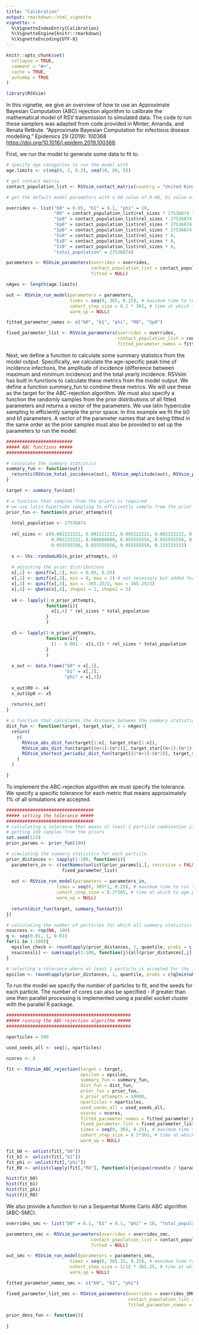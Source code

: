 ```yaml
---
title: "Calibration"
output: rmarkdown::html_vignette
vignette: >
  %\VignetteIndexEntry{Calibration}
  %\VignetteEngine{knitr::rmarkdown}
  %\VignetteEncoding{UTF-8}
---
```


```r
knitr::opts_chunk$set(
  collapse = TRUE,
  comment = "#>",
  cache = TRUE,
  autodep = TRUE
)
```

```r
library(RSVsim)
```

In this vignette, we give an overview of how to use an Approximate Bayesian Computation (ABC) rejection algorithm to calibrate the mathematical model of RSV transmission to simulated data. The code to run these samplers was adapted from code provided in Minter, Amanda, and Renata Retkute. "Approximate Bayesian Computation for infectious disease modelling." Epidemics 29 (2019): 100368 <https://doi.org/10.1016/j.epidem.2019.100368>. 

First, we run the model to generate some data to fit to.

```r

# specify age categories to run the model with
age.limits <- c(seq(0, 2, 0.2), seq(10, 60, 5))

# get contact matrix
contact_population_list <- RSVsim_contact_matrix(country = "United Kingdom", age.limits = age.limits)

# get the default model parameters with a b0 value of 0.08, b1 value of 0, phi value of 0 and change the initial conditions 

overrides <- list("b0" = 0.05, "b1" = 0.1, "phi" = 10,
                  "R0" = contact_population_list$rel_sizes * 27536874 * 0.1,
                  "Sp0" = contact_population_list$rel_sizes * 27536874 * (1 - 0.1 - 0.001),
                  "Ep0" = contact_population_list$rel_sizes * 27536874 * 0,
                  "Ip0" = contact_population_list$rel_sizes * 27536874 * 0.001,
                  "Ss0" = contact_population_list$rel_sizes * 0,
                  "Es0" = contact_population_list$rel_sizes * 0,
                  "Is0" = contact_population_list$rel_sizes * 0,
                  "total_population" = 27536874)

parameters <- RSVsim_parameters(overrides = overrides,
                                contact_population_list = contact_population_list,
                                fitted = NULL)

nAges <- length(age.limits)

out <- RSVsim_run_model(parameters = parameters,
                        times = seq(0, 365, 0.25), # maximum time to run the model for
                        cohort_step_size = 0.2 * 365, # time at which to age people\
                        warm_up = NULL)

fitted_parameter_names <- c("b0", "b1", "phi", "R0", "Sp0")

fixed_parameter_list <- RSVsim_parameters(overrides = overrides,
                                          contact_population_list = contact_population_list,
                                          fitted_parameter_names = fitted_parameter_names)

```

Next, we define a function to calculate some summary statistics from the model output. Specifically, we calculate the age-specific peak time of incidence infections, the amplitude of incidence (difference between maximum and minimum incidence) and the total yearly incidence. RSVsim has built in functions to calculate these metrics from the model output. We define a function summary_fun to combine these metrics. We will use these as the target for the ABC-rejection algorithm. We must also specify a function the randomly samples from the prior distributions of all fitted parameters and returns a vector of the parameters. We use latin hypercube sampling to efficiently sample the prior space. In this example we fit the b0 and b1 parameters. A vector of the parameter names that are being fitted in the same order as the prior samples must also be provided to set up the parameters to run the model.

```r

#########################
##### ABC functions #####
#########################

# calculate the summary statistics
summary_fun <- function(out){
  return(c(RSVsim_total_incidence(out), RSVsim_amplitude(out), RSVsim_peak(out)))
}

target <- summary_fun(out)

# a function that samples from the priors is required
# we use latin hypercube sampling to efficiently sample from the prior distributions
prior_fun <- function(n_prior_attempts){
  
  total_population <- 27536874
  
  rel_sizes <- c(0.002222222, 0.002222222, 0.002222222, 0.002222222, 0.002222222, 0.002222222, 0.002222222, 0.002222222, 0.002222222,
                 0.002222222, 0.088888889, 0.055555556, 0.055555556, 0.055555556, 0.055555556, 0.055555556, 0.055555556, 0.055555556,
                 0.055555556, 0.055555556, 0.055555556, 0.333333333)
  
  x <- lhs::randomLHS(n_prior_attempts, 4)
  
  # adjusting the prior distributions
  x[,1] <- qunif(x[,1], min = 0.05, 0.25)
  x[,2] <- qunif(x[,2], min = 0, max = 1) # not necessary but added for completeness
  x[,3] <- qunif(x[,3], min = -365.25/2, max = 365.25/2)
  x[,4] <- qbeta(x[,4], shape1 = 1, shape2 = 5)
  
  x4 <- lapply(1:n_prior_attempts,
               function(i){
                 x[i,4] * rel_sizes * total_population
               }
               )

  x5 <- lapply(1:n_prior_attempts,
               function(i){
                 (1 - 0.001 - x[i,4]) * rel_sizes * total_population
               }
               )
  
  x_out <- data.frame("b0" = x[,1],
                      "b1" = x[,2],
                      "phi" = x[,3])
  
  x_out$R0 <- x4
  x_out$Sp0 <- x5
  
  return(x_out)
}

# a function that calculates the distance between the summary statistics is required
dist_fun <- function(target, target_star, n = nAges){
  return(
    c(
      RSVsim_abs_dist_fun(target[1:n], target_star[1:n]),
      RSVsim_abs_dist_fun(target[(n+1):(n*2)], target_star[(n+1):(n*2)]),
      RSVsim_shortest_periodic_dist_fun(target[(2*n+1):(n*3)], target_star[(2*n+1):(n*3)], period = 365.25)
    )
  )

}

```

To implement the ABC-rejection algorithm we must specify the tolerance. We specify a specific tolerance for each metric that means approximately 1% of all simulations are accepted.

```r
#################################
##### setting the tolerance #####
#################################
# calculating a tolerance that means at least 1 particle combination is accepted every 100 simulations
# getting 100 samples from the priors
set.seed(123)
prior_params <- prior_fun(100)

# simulating the summary statistics for each particle
prior_distances <- sapply(1:100, function(i){
  parameters_in <- c(setNames(unlist(prior_params[i,], recursive = FALSE), fitted_parameter_names),
                     fixed_parameter_list)
  
  out <- RSVsim_run_model(parameters = parameters_in,
                   times = seq(0, 365*1, 0.25), # maximum time to run the model for
                   cohort_step_size = 0.2*365, # time at which to age people
                   warm_up = NULL)
  
  return(dist_fun(target, summary_fun(out)))
})

# calculating the number of particles for which all summary statistics are within the tolerance given different percentiles of the summary statistics 
nsuccess <- rep(NA, 100)
q <- seq(0.01, 1, 0.01)
for(i in 1:100){
  epsilon_check <- round(apply(prior_distances, 1, quantile, probs = c(q[i])), digits = 2)
  nsuccess[i] <- sum(sapply(1:100, function(j){all(prior_distances[,j] <= epsilon_check)}))
}

# selecting a tolerance where at least 1 particle is accepted for the 100 simulations
epsilon <- round(apply(prior_distances, 1, quantile, probs = c(q[min(which(nsuccess >= 1))])), digits = 2)

```

To run the model we specify the number of particles to fit, and the seeds for each particle. The number of cores can also be specified - if greater than one then parallel processing is implemented using a parallel socket cluster with the parallel R package.

```r
###############################################
##### running the ABC-rejection algorithm #####
###############################################

nparticles = 500

used_seeds_all <- seq(1, nparticles)

ncores <- 8

fit <- RSVsim_ABC_rejection(target = target,
                            epsilon = epsilon,
                            summary_fun = summary_fun,
                            dist_fun = dist_fun,
                            prior_fun = prior_fun,
                            n_prior_attempts = 10000,
                            nparticles = nparticles,
                            used_seeds_all = used_seeds_all,
                            ncores = ncores,
                            fitted_parameter_names = fitted_parameter_names,
                            fixed_parameter_list = fixed_parameter_list,
                            times = seq(0, 365, 0.25), # maximum time to run the model for
                            cohort_step_size = 0.2*365, # time at which to age people\
                            warm_up = NULL)

fit_b0 <- unlist(fit[,"b0"])
fit_b1 <- unlist(fit[,"b1"])
fit_phi <- unlist(fit[,"phi"])
fit_R0 <- unlist(lapply(fit[,"R0"], function(x){unique(round(x / (parameters$rel_sizes * parameters$total_population), digits = 2))}))

hist(fit_b0)
hist(fit_b1)
hist(fit_phi)
hist(fit_R0)

```

We also provide a function to run a Sequential Monte Carlo ABC algorithm (ABC-SMC).

```r

overrides_smc <- list("b0" = 0.1, "b1" = 0.1, "phi" = 10, "total_population" = 27536874)

parameters_smc <- RSVsim_parameters(overrides = overrides_smc,
                                contact_population_list = contact_population_list,
                                fitted = NULL)

out_smc <- RSVsim_run_model(parameters = parameters_smc,
                        times = seq(0, 365.25, 0.25), # maximum time to run the model for
                        cohort_step_size = 1/12 * 365.25, # time at which to age people\
                        warm_up = NULL)

fitted_parameter_names_smc <- c("b0", "b1", "phi")

fixed_parameter_list_smc <- RSVsim_parameters(overrides = overrides_SMC,
                                              contact_population_list = contact_population_list,
                                              fitted_parameter_names = fitted_parameter_names_SMC)

prior_dens_fun <- function(){
  
}

```
